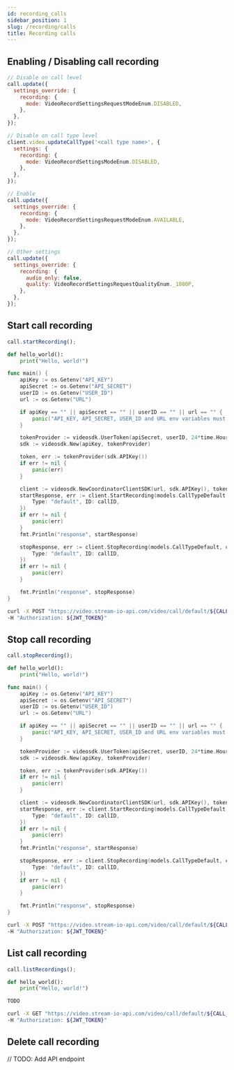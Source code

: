 ```yaml
---
id: recording_calls
sidebar_position: 1
slug: /recording/calls
title: Recording calls
---
```



## Enabling / Disabling call recording

<Tabs groupId="examples">
<TabItem value="js" label="JavaScript">

```js
// Disable on call level
call.update({
  settings_override: {
    recording: {
      mode: VideoRecordSettingsRequestModeEnum.DISABLED,
    },
  },
});

// Disable on call type level
client.video.updateCallType('<call type name>', {
  settings: {
    recording: {
      mode: VideoRecordSettingsModeEnum.DISABLED,
    },
  },
});

// Enable
call.update({
  settings_override: {
    recording: {
      mode: VideoRecordSettingsRequestModeEnum.AVAILABLE,
    },
  },
});

// Other settings
call.update({
  settings_override: {
    recording: {
      audio_only: false,
      quality: VideoRecordSettingsRequestQualityEnum._1080P,
    },
  },
});
```

</TabItem>
</Tabs>

## Start call recording

<Tabs groupId="examples">
<TabItem value="js" label="JavaScript">

```js
call.startRecording();
```

</TabItem>
<TabItem value="py" label="Python">

```py
def hello_world():
    print("Hello, world!")
```

</TabItem>
<TabItem value="go" label="Golang">

```go
func main() {
	apiKey := os.Getenv("API_KEY")
	apiSecret := os.Getenv("API_SECRET")
	userID := os.Getenv("USER_ID")
	url := os.Getenv("URL")

	if apiKey == "" || apiSecret == "" || userID == "" || url == "" {
		panic("API_KEY, API_SECRET, USER_ID and URL env variables must be set")
	}

	tokenProvider := videosdk.UserToken(apiSecret, userID, 24*time.Hour)
	sdk := videosdk.New(apiKey, tokenProvider)

	token, err := tokenProvider(sdk.APIKey())
	if err != nil {
		panic(err)
	}

	client := videosdk.NewCoordinatorClientSDK(url, sdk.APIKey(), token)
	startResponse, err := client.StartRecording(models.CallTypeDefault, callID, &models.StartRecordingRequest{
		Type: "default", ID: callID,
	})
	if err != nil {
		panic(err)
	}
	fmt.Println("response", startResponse)

	stopResponse, err := client.StopRecording(models.CallTypeDefault, callID, &models.StopRecordingRequest{
		Type: "default", ID: callID,
	})
	if err != nil {
		panic(err)
	}

	fmt.Println("response", stopResponse)
}
```

</TabItem>
<TabItem value="curl" label="cURL">

```bash
curl -X POST "https://video.stream-io-api.com/video/call/default/${CALL_ID}/start_recording?api_key=${API_KEY}" \
-H "Authorization: ${JWT_TOKEN}"
```

</TabItem>
</Tabs>

## Stop call recording

<Tabs groupId="examples">
<TabItem value="js" label="JavaScript">

```js
call.stopRecording();
```

</TabItem>
<TabItem value="py" label="Python">

```py
def hello_world():
    print("Hello, world!")
```

</TabItem>
<TabItem value="go" label="Golang">

```go
func main() {
	apiKey := os.Getenv("API_KEY")
	apiSecret := os.Getenv("API_SECRET")
	userID := os.Getenv("USER_ID")
	url := os.Getenv("URL")

	if apiKey == "" || apiSecret == "" || userID == "" || url == "" {
		panic("API_KEY, API_SECRET, USER_ID and URL env variables must be set")
	}

	tokenProvider := videosdk.UserToken(apiSecret, userID, 24*time.Hour)
	sdk := videosdk.New(apiKey, tokenProvider)

	token, err := tokenProvider(sdk.APIKey())
	if err != nil {
		panic(err)
	}

	client := videosdk.NewCoordinatorClientSDK(url, sdk.APIKey(), token)
	startResponse, err := client.StartRecording(models.CallTypeDefault, callID, &models.StartRecordingRequest{
		Type: "default", ID: callID,
	})
	if err != nil {
		panic(err)
	}
	fmt.Println("response", startResponse)

	stopResponse, err := client.StopRecording(models.CallTypeDefault, callID, &models.StopRecordingRequest{
		Type: "default", ID: callID,
	})
	if err != nil {
		panic(err)
	}

	fmt.Println("response", stopResponse)
}
```

</TabItem>
<TabItem value="curl" label="cURL">

```bash
curl -X POST "https://video.stream-io-api.com/video/call/default/${CALL_ID}/start_recording?api_key=${API_KEY}" \
-H "Authorization: ${JWT_TOKEN}"
```

</TabItem>
</Tabs>

## List call recording

<Tabs groupId="examples">
<TabItem value="js" label="JavaScript">

```js
call.listRecordings();
```

</TabItem>
<TabItem value="py" label="Python">

```py
def hello_world():
    print("Hello, world!")
```

</TabItem>
<TabItem value="go" label="Golang">

```go
TODO
```

</TabItem>
<TabItem value="curl" label="cURL">

```bash
curl -X GET "https://video.stream-io-api.com/video/call/default/${CALL_ID}/${SESSION_ID}/recordings?api_key=${API_KEY}" \
-H "Authorization: ${JWT_TOKEN}"
```

</TabItem>
</Tabs>

## Delete call recording

// TODO: Add API endpoint
